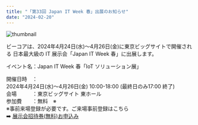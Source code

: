 ```yaml
---
title: "「第33回 Japan IT Week 春」出展のお知らせ"
date: "2024-02-20"
---
```

![thumbnail](../images/News/japan_IT_week_spring_20240211.png)

ビーコアは、2024年4月24日(水)～4月26日(金)に東京ビッグサイトで開催される
日本最大級の IT 展示会「Japan IT Week 春」に出展します。

イベント名：Japan IT Week 春「IoT ソリューション展」<br />

開催日時　：<br />
2024年4月24日(水)～4月26日(金) 10:00-18:00 (最終日のみ17:00 終了)<br />
会場　　　：東京ビッグサイト 東ホール<br />
参加費　　：無料　※<br />
※事前来場登録が必要です。ご来場事前登録はこちら<br />
➡️  [展示会招待券(無料)お申込み](https://www.japan-it.jp/spring/ja-jp/register.html?cat=visitor&ct=U2FsdGVkX18OvnLQn1hRoSjrZTIygkAPVuJ+0BKJg6s=&co=web_spring_jp_whatsnew)<br />